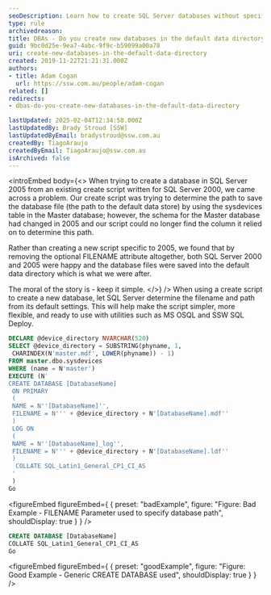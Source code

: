 ```yaml
---
seoDescription: Learn how to create SQL Server databases without specifying paths using default settings for simpler, version-agnostic scripts.
type: rule
archivedreason:
title: DBAs - Do you create new databases in the default data directory?
guid: 9bc0d25e-9ea7-4abc-9f9c-b59099a00a78
uri: create-new-databases-in-the-default-data-directory
created: 2019-11-22T21:21:31.000Z
authors:
- title: Adam Cogan
  url: https://ssw.com.au/people/adam-cogan
related: []
redirects:
- dbas-do-you-create-new-databases-in-the-default-data-directory

lastUpdated: 2025-02-04T12:34:58.000Z
lastUpdatedBy: Brady Stroud [SSW]
lastUpdatedByEmail: bradystroud@ssw.com.au
createdBy: TiagoAraujo
createdByEmail: TiagoAraujo@ssw.com.au
isArchived: false
---
```


<introEmbed
  body={<>
When trying to create a database in SQL Server 2005 from an existing create script written for SQL Server 2000, we came across a problem. Our create script was trying to determine the path to save the database file (the path to the default data store) by using the sysdevices table in the Master database; however, the schema for the Master database had changed in 2005 and our script could no longer find the column it relied on to determine this path.

Rather than creating a new script specific to 2005, we found that by removing the optional FILENAME attribute altogether, both SQL Server 2000 and 2005 were happy and the database files were saved into the default data directory which is what we were after.

The moral of the story is - keep it simple.
  </>}
/>
When using a create script to create a new database, let SQL Server determine the filename and path from its default settings. This will help make the script simpler, more flexible, and ready to use with utilities such as MS OSQL and SSW SQL Deploy.

```sql
DECLARE @device_directory NVARCHAR(520)
SELECT @device_directory = SUBSTRING(phyname, 1,
 CHARINDEX(N'master.mdf', LOWER(phyname)) - 1)
FROM master.dbo.sysdevices
WHERE (name = N'master')
EXECUTE (N'
CREATE DATABASE [DatabaseName]
 ON PRIMARY
 (
 NAME = N''[DatabaseName]'',
 FILENAME = N''' + @device_directory + N'[DatabaseName].mdf''
 )
 LOG ON
 (
 NAME = N''[DatabaseName]_log'',
 FILENAME = N''' + @device_directory + N'[DatabaseName].ldf''
 )
  COLLATE SQL_Latin1_General_CP1_CI_AS
 '
 )
Go
```

<figureEmbed figureEmbed={ {
  preset: "badExample",
  figure: "Figure: Bad Example - FILENAME Parameter used to specify database path",
  shouldDisplay: true
} } />


```sql
CREATE DATABASE [DatabaseName]
COLLATE SQL_Latin1_General_CP1_CI_AS
Go
```

<figureEmbed figureEmbed={ {
  preset: "goodExample",
  figure: "Figure: Good Example - Generic CREATE DATABASE used",
  shouldDisplay: true
} } />

